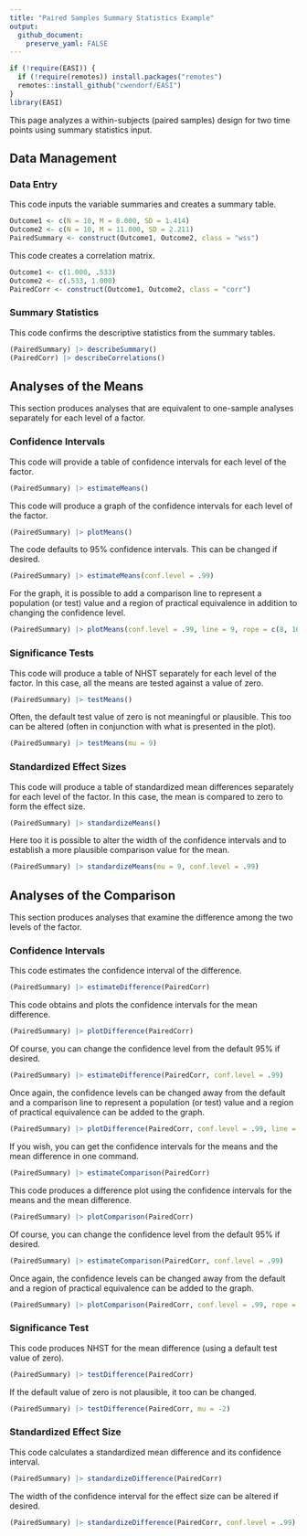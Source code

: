 ```yaml
---
title: "Paired Samples Summary Statistics Example"
output:
  github_document:
    preserve_yaml: FALSE
---
```


```r
if (!require(EASI)) {
  if (!require(remotes)) install.packages("remotes")
  remotes::install_github("cwendorf/EASI")
}
library(EASI)
```

This page analyzes a within-subjects (paired samples) design for two time points using summary statistics input.

## Data Management

### Data Entry

This code inputs the variable summaries and creates a summary table.
```r
Outcome1 <- c(N = 10, M = 8.000, SD = 1.414)
Outcome2 <- c(N = 10, M = 11.000, SD = 2.211)
PairedSummary <- construct(Outcome1, Outcome2, class = "wss")
```

This code creates a correlation matrix.
```r
Outcome1 <- c(1.000, .533)
Outcome2 <- c(.533, 1.000)
PairedCorr <- construct(Outcome1, Outcome2, class = "corr")
```

### Summary Statistics

This code confirms the descriptive statistics from the summary tables.
```r
(PairedSummary) |> describeSummary()
(PairedCorr) |> describeCorrelations()
```

## Analyses of the Means

This section produces analyses that are equivalent to one-sample analyses separately for each level of a factor.

### Confidence Intervals

This code will provide a table of confidence intervals for each level of the factor.
```r
(PairedSummary) |> estimateMeans()
```

This code will produce a graph of the confidence intervals for each level of the factor.
```r
(PairedSummary) |> plotMeans()
```

The code defaults to 95% confidence intervals. This can be changed if desired.
```r
(PairedSummary) |> estimateMeans(conf.level = .99)
```

For the graph, it is possible to add a comparison line to represent a population (or test) value and a region of practical equivalence in addition to changing the confidence level.
```r
(PairedSummary) |> plotMeans(conf.level = .99, line = 9, rope = c(8, 10))
```

### Significance Tests

This code will produce a table of NHST separately for each level of the factor. In this case, all the means are tested against a value of zero.
```r
(PairedSummary) |> testMeans()
```

Often, the default test value of zero is not meaningful or plausible. This too can be altered (often in conjunction with what is presented in the plot).
```r
(PairedSummary) |> testMeans(mu = 9)
```

### Standardized Effect Sizes

This code will produce a table of standardized mean differences separately for each level of the factor. In this case, the mean is compared to zero to form the effect size.
```r
(PairedSummary) |> standardizeMeans()
```

Here too it is possible to alter the width of the confidence intervals and to establish a more plausible comparison value for the mean.
```r
(PairedSummary) |> standardizeMeans(mu = 9, conf.level = .99)
```

## Analyses of the Comparison

This section produces analyses that examine the difference among the two levels of the factor.

### Confidence Intervals

This code estimates the confidence interval of the difference.
```r
(PairedSummary) |> estimateDifference(PairedCorr)
```

This code obtains and plots the confidence intervals for the mean difference.
```r
(PairedSummary) |> plotDifference(PairedCorr)
```

Of course, you can change the confidence level from the default 95% if desired.
```r
(PairedSummary) |> estimateDifference(PairedCorr, conf.level = .99)
```

Once again, the confidence levels can be changed away from the default and a comparison line to represent a population (or test) value and a region of practical equivalence can be added to the graph.
```r
(PairedSummary) |> plotDifference(PairedCorr, conf.level = .99, line = 0, rope = c(-2, 2))
```

If you wish, you can get the confidence intervals for the means and the mean difference in one command.
```r
(PairedSummary) |> estimateComparison(PairedCorr)
```

This code produces a difference plot using the confidence intervals for the means and the mean difference.
```r
(PairedSummary) |> plotComparison(PairedCorr)
```

Of course, you can change the confidence level from the default 95% if desired.
```r
(PairedSummary) |> estimateComparison(PairedCorr, conf.level = .99)
```

Once again, the confidence levels can be changed away from the default and a region of practical equivalence can be added to the graph.
```r
(PairedSummary) |> plotComparison(PairedCorr, conf.level = .99, rope = c(-2, 2))
```

### Significance Test

This code produces NHST for the mean difference (using a default test value of zero).
```r
(PairedSummary) |> testDifference(PairedCorr)
```

If the default value of zero is not plausible, it too can be changed.
```r
(PairedSummary) |> testDifference(PairedCorr, mu = -2)
```

### Standardized Effect Size

This code calculates a standardized mean difference and its confidence interval.
```r
(PairedSummary) |> standardizeDifference(PairedCorr)
```

The width of the confidence interval for the effect size can be altered if desired.
```r
(PairedSummary) |> standardizeDifference(PairedCorr, conf.level = .99)
```

